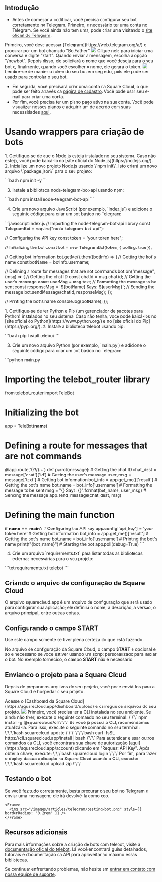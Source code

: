 ## Introdução

- Antes de começar a codificar, você precisa configurar seu bot corretamente no Telegram. Primeiro, é necessário ter uma conta no Telegram. Se você ainda não tem uma, pode criar uma visitando o [site oficial do Telegram](https://telegram.org/).
<AccordionGroup>
  <Accordion title="Primeiros Passos" icon="rocket" iconType="solid">
    Primeiro, você deve acessar [Telegram](https://web.telegram.org/a/) e procurar por um bot chamado "BotFather."
    <Frame>
      <img src="/images/articles/telegram/getting-started.png" style={{ borderRadius: "0.2rem" }} />
    </Frame>
  </Accordion>

  <Accordion title="Obtendo o Token" icon="key" iconType="solid">
    Clique nele para iniciar uma conversa e digite "start". Quando enviar a mensagem, escolha a opção "/newbot". Depois disso, ele solicitará o nome que você deseja para o seu bot e, finalmente, quando você escolher o nome, ele gerará o token.
    <Frame>
      <img src="/images/articles/telegram/getting-the-token.png" style={{ borderRadius: "0.2rem" }} />
    </Frame>
  </Accordion>

</AccordionGroup>
<Warning>Lembre-se de manter o token do seu bot em segredo, pois ele pode ser usado para controlar o seu bot.</Warning>

- Em seguida, você precisará criar uma conta na Square Cloud, o que pode ser feito através da [página de cadastro](https://squarecloud.app/signup). Você pode usar seu e-mail para criar uma conta.
- Por fim, você precisa ter um plano pago ativo na sua conta. Você pode visualizar nossos planos e adquirir um de acordo com suas necessidades [aqui](https://squarecloud.app/plans).

# Usando wrappers para criação de bots

<Tabs>
  <Tab title="node-telegram-bot-api">
    1. Certifique-se de que o Node.js esteja instalado no seu sistema. Caso não esteja, você pode baixá-lo no [site oficial do Node.js](https://nodejs.org/).  
    2. Inicialize um novo projeto Node.js usando \`npm init\`. Isto criará um novo arquivo \`package.json\` para o seu projeto:

\`\`\`bash
npm init -y
\`\`\`

3. Instale a biblioteca node-telegram-bot-api usando npm:

\`\`\`bash
npm install node-telegram-bot-api
\`\`\`

4. Crie um novo arquivo JavaScript (por exemplo, \`index.js\`) e adicione o seguinte código para criar um bot básico no Telegram:

\`\`\`javascript index.js
// Importing the node-telegram-bot-api library
const TelegramBot = require("node-telegram-bot-api");

// Configuring the API key
const token = "your token here";

// Initializing the bot
const bot = new TelegramBot(token, { polling: true });

// Getting bot information
bot.getMe().then((botInfo) => {
  // Getting the bot's name
  const botName = botInfo.username;

  // Defining a route for messages that are not commands
  bot.on("message", (msg) => {
    // Getting the chat ID
    const chatId = msg.chat.id;
    // Getting the user's message
    const userMsg = msg.text;
    // Formatting the message to be sent
    const responseMsg = \`\${botName} Says: \${userMsg}\`;
    // Sending the message
    bot.sendMessage(chatId, responseMsg);
  });

  // Printing the bot's name
  console.log(botName);
});
\`\`\`

  </Tab>
  <Tab title="telebot">
1. Certifique-se de ter Python e Pip (um gerenciador de pacotes para Python) instalados no seu sistema. Caso não tenha, você pode baixá-los no [site oficial do Python](https://www.python.org/) e no [site oficial do Pip](https://pypi.org/).  
2. Instale a biblioteca telebot usando pip:

\`\`\`bash
pip install telebot
\`\`\`

3. Crie um novo arquivo Python (por exemplo, \`main.py\`) e adicione o seguinte código para criar um bot básico no Telegram:

\`\`\`python main.py

# Importing the telebot_router library

from telebot_router import TeleBot

# Initializing the bot

app = TeleBot(__name__)

# Defining a route for messages that are not commands

@app.route('(?!/).+')
def parrot(message):
    # Getting the chat ID
    chat_dest = message['chat']['id']
    # Getting the user's message
    user_msg = message['text']
    # Getting bot information
    bot_info = app.get_me()['result']
    # Getting the bot's name
    bot_name = bot_info['username']
    # Formatting the message to be sent
    msg = "{} Says: {}".format(bot_name, user_msg)
    # Sending the message
    app.send_message(chat_dest, msg)

# Defining the main function

if __name__ == '__main__':
    # Configuring the API key
    app.config['api_key'] = 'your token here'
    # Getting bot information
    bot_info = app.get_me()['result']
    # Getting the bot's name
    bot_name = bot_info['username']
    # Printing the bot's name
    print(f"{bot_name}")
    # Starting the bot
    app.poll(debug=True)
\`\`\`

4. Crie um arquivo \`requirements.txt\` para listar todas as bibliotecas externas necessárias para o seu projeto:

\`\`\`txt requirements.txt
telebot
\`\`\`

  </Tab>
</Tabs>

## Criando o arquivo de configuração da Square Cloud

<Card title="Saiba mais: como criar o arquivo de configuração para a Square Cloud." icon="link" href="https://docs.squarecloud.app/getting-started/config-file">
O arquivo squarecloud.app é um arquivo de configuração que será usado para configurar sua aplicação; ele definirá o nome, a descrição, a versão, o arquivo principal, entre outras coisas.
</Card>

## Configurando o campo START

<Warning>Use este campo somente se tiver plena certeza do que está fazendo.</Warning>

No arquivo de configuração da Square Cloud, o campo __START__ é opcional e só é necessário se você estiver usando um script personalizado para iniciar o bot. No exemplo fornecido, o campo __START__ não é necessário.

## Enviando o projeto para a Square Cloud

Depois de preparar os arquivos do seu projeto, você pode enviá-los para a Square Cloud e hospedar o seu projeto.

<Tabs>
  <Tab title="Upload pelo Dashboard">
    Acesse o [Dashboard da Square Cloud](https://squarecloud.app/dashboard/upload) e carregue os arquivos do seu projeto.
    <Frame>
      <img src="/images/uploading.gif" style={{ borderRadius: "0.2rem" }} />
    </Frame>
  </Tab>
  <Tab title="Upload via CLI">
    <Steps>
      <Step title="Primeiro Passo">
        Primeiro, você precisa ter a CLI instalada no seu ambiente. Se ainda não tiver, execute o seguinte comando no seu terminal:  
        \`\`\`
        npm install -g @squarecloud/cli
        \`\`\`  
        Se você já possui a CLI, recomendamos atualizá-la. Para isso, execute o seguinte comando no seu terminal:
        <Tabs>
          <Tab title="Windows">
            \`\`\`bash
            squarecloud update
            \`\`\`
          </Tab>
          <Tab title="Linux, macOS e WSL">
            \`\`\`bash
            curl -fsSL https://cli.squarecloud.app/install | bash
            \`\`\`
          </Tab>
        </Tabs>
      </Step>
      <Step title="Segundo Passo">
        Para autenticar e usar outros comandos da CLI, você encontrará sua chave de autorização [aqui](https://squarecloud.app/account) clicando em "Request API Key". Após obter a chave, execute:  
        \`\`\`bash
        squarecloud login
        \`\`\`
      </Step>
      <Step title="Terceiro Passo">
        Por fim, para fazer o deploy da sua aplicação na Square Cloud usando a CLI, execute:  
        \`\`\`bash
        squarecloud upload zip
        \`\`\`
      </Step>
    </Steps>
  </Tab>
</Tabs>

## Testando o bot

Se você fez tudo corretamente, basta procurar o seu bot no Telegram e enviar uma mensagem; ele irá devolvê-la como eco.

    <Frame>
      <img src="/images/articles/telegram/testing-bot.png" style={{ borderRadius: "0.2rem" }} />
    </Frame>

## Recursos adicionais

Para mais informações sobre a criação de bots com telebot, visite a [documentação oficial do telebot](https://pypi.org/project/telebot/). Lá você encontrará guias detalhados, tutoriais e documentação da API para aproveitar ao máximo essas bibliotecas.

Se continuar enfrentando problemas, não hesite em [entrar em contato com nossa equipe de suporte](/company/support).
